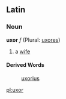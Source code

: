 ==Latin==
===Noun===
'''uxor''' ''f'' (Plural: [[uxores]])

# a [[wife]]

====Derived Words====
: [[uxorius]]

[[pl:uxor]]